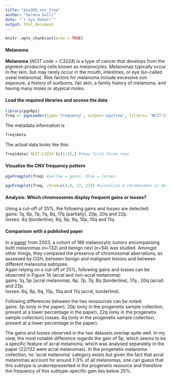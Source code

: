 ```yaml
---
title: "bio392_cnv_freq"
author: "Serena Galli"
date: "`r Sys.Date()`"
output: html_document
---
```


```r
knitr::opts_chunk$set(echo = TRUE)
```


#### Melanoma

**Melanoma** (*NCIT code = C3224*) is a type of cancer that develops from the pigment-producing cells known as melanocytes. Melanomas typically occur in the skin, but may rarely occur in the mouth, intestines, or eye (so-called uveal melanoma). Risk factors for melanoma include excessive sun exposure, a history of sunburns, fair skin, a family history of melanoma, and having many moles or atypical moles. 


#### Load the required libraries and access the data

```r
library(pgxRpi)
freq <- pgxLoader(type='frequency', output='pgxfreq', filters= "NCIT:C3224")
```

The metadata information is 

```r
freq$meta
```

The actual data looks like this: 

```r
freq$data$`NCIT:C3224`[c(1:3),] #show first three rows
```


#### Visualize the CNV frequency pattern

```r
pgxFreqplot(freq) #yellow = gains, blue = losses
```

```r
pgxFreqplot(freq, chrom=c(4,8, 17, 22)) #visualize 4 chromosomes in detail
```


#### Analysis: Which chromosomes display frequent gains or losses?
Using a cut-off of 25%, the following gains and losses are detected:  
gains: 1q, 6p, 7p, 7q, 8q, 17q (partially), 20p, 20q and 22p.  
losses: 4q (borderline), 6q, 9p, 9q, 10p, 10q and 11q. 


#### Comparison with a published paper

In a [paper](https://www.ncbi.nlm.nih.gov/pmc/articles/PMC1892437/) from 2003, a cohort of 186 melanocytic tumors encompassing both melanomas (n=132) and benign nevi (n=54) was studied. Amongst other things, they compared the presence of chromosomal aberrations, as assessed by CGH, between benign and malignant lesions and between different melanoma subtypes.  
Again relying on a cut-off of 25%, following gains and losses can be observed in Figure 1A (acral and non-acral melanoma):  
gains: 1q, 5p (acral melanoma), 6p, 7p, 7q, 8q (borderline), 17q , 20q (acral) and 22p.  
losses: 6q, 9p, 9q, 10p, 10q and 11q (acral, borderline).  

Following differences between the two ressources can be noted:  
gains: 5p (only in the paper), 20p (only in the progenetix sample collection, present at a lower percentage in the paper), 22q (only in the progenetix sample collection) 
losses: 4q (only in the progenetix sample collection, present at a lower percentage in the paper). 

The gains and losses observed in the two datasets overlap quite well. In my view, the most notable difference regards the gain of 5p, which seems to be a specific feature of acral melanoma, which was analysed separately in the paper (22/132 were acral melanomas). In the progenetix melanoma collection, no 'acral melanoma' category exists but given the fact that acral melanomas account for around 1-3% of all melanomas, one can guess that this subtype is underrepresented in the progenetix resource and therefore the frequency of this subtype-specific gain lies below 25%. 




